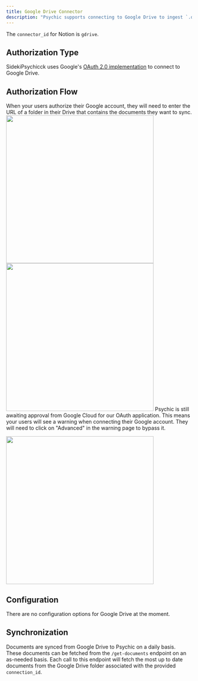 ```yaml
---
title: Google Drive Connector
description: "Psychic supports connecting to Google Drive to ingest `.doc`, `.docx` and `.pdf` files from a single folder in Google Drive."
---
```


The `connector_id` for Notion is `gdrive`.

## Authorization Type
SidekiPsychicck uses Google's [OAuth 2.0 implementation](https://developers.google.com/identity/openid-connect/openid-connect) to connect to Google Drive.

## Authorization Flow
When your users authorize their Google account, they will need to enter the URL of a folder in their Drive that contains the documents they want to sync.
<Accordion title="Show screenshots">
<img width="400" src="https://github.com/psychicapi/docs/assets/14931371/b39adf9d-f8b8-4473-89c3-bdc6b73fea4a" />
<img width="400" src="https://github.com/psychicapi/docs/assets/14931371/df12972f-0d5c-44b3-b21a-e3a4e6100cc4" />
</Accordion>
<Note>Psychic is still awaiting approval from Google Cloud for our OAuth application. This means your users will see a warning when connecting their Google account. 
They will need to click on "Advanced" in the warning page to bypass it.</Note>
<Frame>
<img width="400" src="https://github.com/psychicapi/docs/assets/14931371/54edad5a-bcd2-4b4d-a77e-f949422ed0f4" />
</Frame>

## Configuration

There are no configuration options for Google Drive at the moment.

## Synchronization
Documents are synced from Google Drive to Psychic on a daily basis. These documents can be fetched from the `/get-documents` endpoint on an as-needed basis. Each call to this endpoint will fetch the most up to date documents from the Google Drive folder associated with the provided `connection_id`. 
